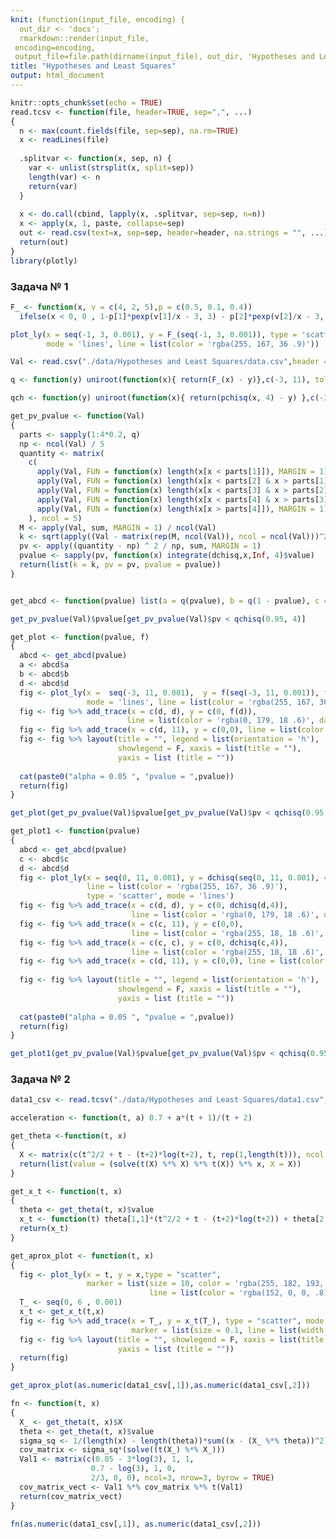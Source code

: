 ```yaml
---
knit: (function(input_file, encoding) {
  out_dir <- 'docs';
  rmarkdown::render(input_file,
 encoding=encoding,
 output_file=file.path(dirname(input_file), out_dir, 'Hypotheses and Least Squares.html'))})
title: "Hypotheses and Least Squares"
output: html_document
---
```


```r
knitr::opts_chunk$set(echo = TRUE)
read.tcsv <- function(file, header=TRUE, sep=",", ...) 
{
  n <- max(count.fields(file, sep=sep), na.rm=TRUE)
  x <- readLines(file)
  
  .splitvar <- function(x, sep, n) {
    var <- unlist(strsplit(x, split=sep))
    length(var) <- n
    return(var)
  }
  
  x <- do.call(cbind, lapply(x, .splitvar, sep=sep, n=n))
  x <- apply(x, 1, paste, collapse=sep)
  out <- read.csv(text=x, sep=sep, header=header, na.strings = "", ...)
  return(out)
}
library(plotly)
```

### Задача № 1

```r
F_ <- function(x, v = c(4, 2, 5),p = c(0.5, 0.1, 0.4)) 
  ifelse(x < 0, 0 , 1-p[1]*pexp(v[1]/x - 3, 3) - p[2]*pexp(v[2]/x - 3, 3) - p[3]*pexp(v[3]/x - 3, 3))

plot_ly(x = seq(-1, 3, 0.001), y = F_(seq(-1, 3, 0.001)), type = 'scatter',
        mode = 'lines', line = list(color = 'rgba(255, 167, 36 .9)'))
```

```r
Val <- read.csv("./data/Hypotheses and Least Squares/data.csv",header = FALSE, sep = ',')

q <- function(y) uniroot(function(x){ return(F_(x) - y)},c(-3, 11), tol = 1e-6)$root

qch <- function(y) uniroot(function(x){ return(pchisq(x, 4) - y) },c(-3, 11))$root

get_pv_pvalue <- function(Val) 
{
  parts <- sapply(1:4*0.2, q)
  np <- ncol(Val) / 5
  quantity <- matrix(
    c(
      apply(Val, FUN = function(x) length(x[x < parts[1]]), MARGIN = 1),
      apply(Val, FUN = function(x) length(x[x < parts[2] & x > parts[1]]), MARGIN = 1),
      apply(Val, FUN = function(x) length(x[x < parts[3] & x > parts[2]]), MARGIN = 1),
      apply(Val, FUN = function(x) length(x[x < parts[4] & x > parts[3]]), MARGIN = 1),
      apply(Val, FUN = function(x) length(x[x > parts[4]]), MARGIN = 1)
    ), ncol = 5)
  M <- apply(Val, sum, MARGIN = 1) / ncol(Val)
  k <- sqrt(apply((Val - matrix(rep(M, ncol(Val)), ncol = ncol(Val)))^2, sum, MARGIN = 1)/(ncol(Val) - 1))
  pv <- apply((quantity - np) ^ 2 / np, sum, MARGIN = 1)
  pvalue <- sapply(pv, function(x) integrate(dchisq,x,Inf, 4)$value) 
  return(list(k = k, pv = pv, pvalue = pvalue))
}


get_abcd <- function(pvalue) list(a = q(pvalue), b = q(1 - pvalue), c = qch(1 - pvalue), d = qchisq(0.95, 4))

get_pv_pvalue(Val)$pvalue[get_pv_pvalue(Val)$pv < qchisq(0.95, 4)]
```

```r
get_plot <- function(pvalue, f) 
{
  abcd <- get_abcd(pvalue)
  a <- abcd$a
  b <- abcd$b
  d <- abcd$d
  fig <- plot_ly(x =  seq(-3, 11, 0.001),  y = f(seq(-3, 11, 0.001)), type = 'scatter',
                 mode = 'lines', line = list(color = 'rgba(255, 167, 36 .9)'))
  fig <- fig %>% add_trace(x = c(d, d), y = c(0, f(d)),
                          line = list(color = 'rgba(0, 179, 18 .6)', dash = 'dash'))
  fig <- fig %>% add_trace(x = c(d, 11), y = c(0,0), line = list(color = "green"))
  fig <- fig %>% layout(title = "", legend = list(orientation = 'h'),
                        showlegend = F, xaxis = list(title = ""),
                        yaxis = list (title = ""))
  
  cat(paste0("alpha = 0.05 ", "pvalue = ",pvalue))
  return(fig)
}

get_plot(get_pv_pvalue(Val)$pvalue[get_pv_pvalue(Val)$pv < qchisq(0.95, 4)],F_)
```


```r
get_plot1 <- function(pvalue) 
{
  abcd <- get_abcd(pvalue)
  c <- abcd$c
  d <- abcd$d
  fig <- plot_ly(x = seq(0, 11, 0.001), y = dchisq(seq(0, 11, 0.001), 4),
                 line = list(color = 'rgba(255, 167, 36 .9)'), 
                 type = 'scatter', mode = 'lines')
  fig <- fig %>% add_trace(x = c(d, d), y = c(0, dchisq(d,4)),
                           line = list(color = 'rgba(0, 179, 18 .6)', dash = 'dash'))
  fig <- fig %>% add_trace(x = c(c, 11), y = c(0,0), 
                           line = list(color = 'rgba(255, 18, 18 .6)', dash = 'dash'))
  fig <- fig %>% add_trace(x = c(c, c), y = c(0, dchisq(c,4)),
                           line = list(color = 'rgba(255, 18, 18 .6)', dash = 'dash'))
  fig <- fig %>% add_trace(x = c(d, 11), y = c(0,0), line = list(color = "green"))
  
  fig <- fig %>% layout(title = "", legend = list(orientation = 'h'),
                        showlegend = F, xaxis = list(title = ""),
                        yaxis = list (title = ""))
  
  cat(paste0("alpha = 0.05 ", "pvalue = ",pvalue))
  return(fig)
}

get_plot1(get_pv_pvalue(Val)$pvalue[get_pv_pvalue(Val)$pv < qchisq(0.95, 4)])
```

### Задача № 2

```r
data1_csv <- read.tcsv("./data/Hypotheses and Least Squares/data1.csv", sep = ',')[1:11,1:2]

acceleration <- function(t, a) 0.7 + a*(t + 1)/(t + 2) 

get_theta <-function(t, x) 
{
  X <- matrix(c(t^2/2 + t - (t+2)*log(t+2), t, rep(1,length(t))), ncol = 3, nrow = length(t))
  return(list(value = (solve(t(X) %*% X) %*% t(X)) %*% x, X = X))
}

get_x_t <- function(t, x) 
{
  theta <- get_theta(t, x)$value
  x_t <- function(t) theta[1,1]*(t^2/2 + t - (t+2)*log(t+2)) + theta[2,1]*t + theta[3,1]
  return(x_t)
}

get_aprox_plot <- function(t, x) 
{
  fig <- plot_ly(x = t, y = x,type = "scatter",
                 marker = list(size = 10, color = 'rgba(255, 182, 193, .9)',
                               line = list(color = 'rgba(152, 0, 0, .8)', width = 2)))
  T_ <- seq(0, 6 , 0.001)
  x_t <- get_x_t(t,x)
  fig <- fig %>% add_trace(x = T_, y = x_t(T_), type = "scatter", mode = "lines",
                           marker = list(size = 0.1, line = list(width = 0.1)))
  fig <- fig %>% layout(title = "", showlegend = F, xaxis = list(title = ""),
                        yaxis = list (title = ""))
  return(fig)
}

get_aprox_plot(as.numeric(data1_csv[,1]),as.numeric(data1_csv[,2]))
```

```r
fn <- function(t, x) 
{
  X_ <- get_theta(t, x)$X
  theta <- get_theta(t, x)$value
  sigma_sq <- 1/(length(x) - length(theta))*sum((x - (X_ %*% theta))^2)
  cov_matrix <- sigma_sq*(solve((t(X_) %*% X_)))
  Val1 <- matrix(c(0.85 - 3*log(3), 1, 1,
                  0.7 - log(3), 1, 0,
                  2/3, 0, 0), ncol=3, nrow=3, byrow = TRUE)
  cov_matrix_vect <- Val1 %*% cov_matrix %*% t(Val1)
  return(cov_matrix_vect)
}

fn(as.numeric(data1_csv[,1]), as.numeric(data1_csv[,2]))
```